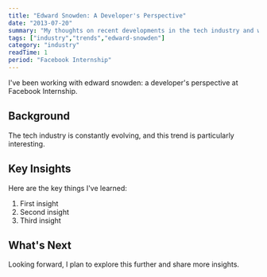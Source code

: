 ```yaml
---
title: "Edward Snowden: A Developer's Perspective"
date: "2013-07-20"
summary: "My thoughts on recent developments in the tech industry and what they mean for developers."
tags: ["industry","trends","edward-snowden"]
category: "industry"
readTime: 1
period: "Facebook Internship"
---
```


I've been working with edward snowden: a developer's perspective at Facebook Internship.

## Background

The tech industry is constantly evolving, and this trend is particularly interesting.

## Key Insights

Here are the key things I've learned:

1. First insight
2. Second insight
3. Third insight

## What's Next

Looking forward, I plan to explore this further and share more insights.

